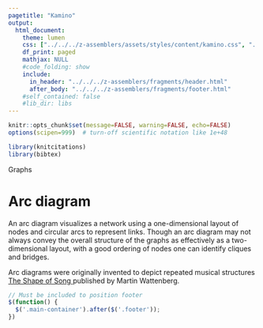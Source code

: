 ```yaml
---
pagetitle: "Kamino"
output: 
  html_document:
    theme: lumen
    css: ["../../../z-assemblers/assets/styles/content/kamino.css", "../../../z-assemblers/assets/icons/line-awesome/css/line-awesome.css"]
    df_print: paged
    mathjax: NULL
    #code_folding: show
    include:
      in_header: "../../../z-assemblers/fragments/header.html"
      after_body: "../../../z-assemblers/fragments/footer.html"
    #self_contained: false
    #lib_dir: libs
---
```


```r

knitr::opts_chunk$set(message=FALSE, warning=FALSE, echo=FALSE)
options(scipen=999)  # turn-off scientific notation like 1e+48

library(knitcitations)
library(bibtex)

```

<div class="activity">
Graphs   
</div>

# Arc diagram


An arc diagram visualizes a network using a one-dimensional layout of nodes and circular arcs to represent links. Though an arc diagram may not always convey the overall structure of the graphs as effectively as a two-dimensional layout, with a good ordering of nodes one can identify cliques and bridges. 


Arc diagrams were originally invented to depict repeated musical structures <a href="https://turbulence.org/wp-content/uploads/2015/07/Martin-Wattenberg-Shape-of-Song.pdf" target="_blank"> The Shape of Song </a> published by Martin Wattenberg.


```js

// Must be included to position footer
$(function() {
  $('.main-container').after($('.footer'));
})

```


